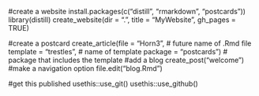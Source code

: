 #create a website
install.packages(c("distill", "rmarkdown", "postcards"))
library(distill)
create_website(dir = ".", title = "MyWebsite", gh_pages = TRUE)

#create a postcard
create_article(file = "Horn3",         # future name of .Rmd file
               template = "trestles",    # name of template
               package = "postcards") # package that includes the template
#add a blog
create_post("welcome")
#make a navigation option
file.edit("blog.Rmd")

#get this published
usethis::use_git()
usethis::use_github()